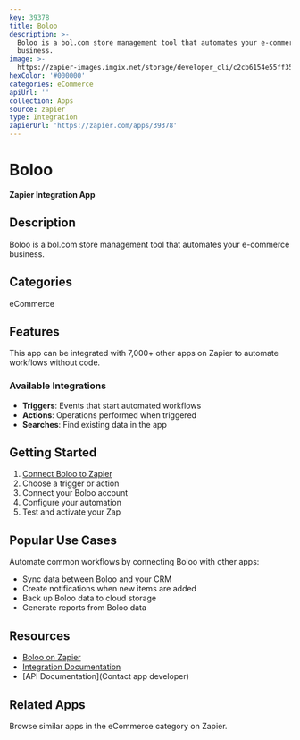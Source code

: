 ```yaml
---
key: 39378
title: Boloo
description: >-
  Boloo is a bol.com store management tool that automates your e-commerce
  business.
image: >-
  https://zapier-images.imgix.net/storage/developer_cli/c2cb6154e55ff3576402016218cc3269.png?auto=format%2Ccompress&ixlib=python-3.0.0&q=50
hexColor: '#000000'
categories: eCommerce
apiUrl: ''
collection: Apps
source: zapier
type: Integration
zapierUrl: 'https://zapier.com/apps/39378'
---
```

# Boloo

**Zapier Integration App**

## Description

Boloo is a bol.com store management tool that automates your e-commerce business.

## Categories

eCommerce

## Features

This app can be integrated with 7,000+ other apps on Zapier to automate workflows without code.

### Available Integrations

- **Triggers**: Events that start automated workflows
- **Actions**: Operations performed when triggered
- **Searches**: Find existing data in the app

## Getting Started

1. [Connect Boloo to Zapier](https://zapier.com/apps/39378)
2. Choose a trigger or action
3. Connect your Boloo account
4. Configure your automation
5. Test and activate your Zap

## Popular Use Cases

Automate common workflows by connecting Boloo with other apps:

- Sync data between Boloo and your CRM
- Create notifications when new items are added
- Back up Boloo data to cloud storage
- Generate reports from Boloo data

## Resources

- [Boloo on Zapier](https://zapier.com/apps/39378)
- [Integration Documentation](https://zapier.com/apps/39378/integrations)
- [API Documentation](Contact app developer)

## Related Apps

Browse similar apps in the eCommerce category on Zapier.
